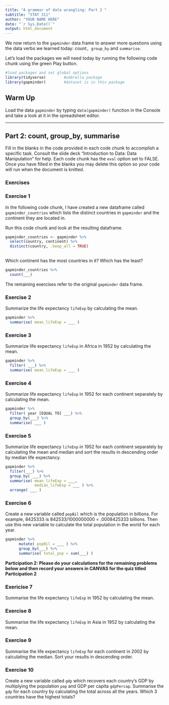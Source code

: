 ```yaml
---
title: "A grammar of data wrangling: Part 2 "
subtitle: "STAT 311"
author: "YOUR NAME HERE"
date: "`r Sys.Date()`"
output: html_document
---
```



We now return to the `gapminder` data frame to answer more questions using the data verbs we learned today: count`, group_by` and `summarise`. 

Let's load the packages we will need today by running the following code chunk using the green Play button. 

```r
#load packages and set global options
library(tidyverse)        #umbrella package
library(gapminder)        #dataset is in this package

```

## Warm Up

Load the data `gapminder` by typing `data(gapminder)` function in the Console and take a look at it in the spreadsheet editor.


* * * 


## Part 2: count, group_by, summarise

Fill in the blanks in the code provided in each code chunk to accomplish a specific task. Consult the slide deck "Introduction to Data: Data Manipulation" for help. Each code chunk has the `eval` option set to FALSE. Once you have filled in the blanks you may delete this option so your code will run when the document is knitted.

### Exercises


### Exercise 1

In the following code chunk, I have created a new dataframe called `gapminder_countries` which lists the distinct countries in `gapminder` and the continent they are located in.

Run this code chunk and look at the resulting dataframe. 

```r

gapminder_countries <- gapminder %>% 
  select(country, continent) %>%
  distinct(country, .keep_all = TRUE)
                          
```

Which continent has the most countries in it? Which has the least?

```r

gapminder_countries %>% 
  count(___)

```

The remaining exercises refer to the original `gapminder` data frame.

### Exercise 2

Summarize the life expectancy `lifeExp`  by calculating the mean.

```r

gapminder %>% 
  summarise( mean_lifeExp = ___ )

```


### Exercise 3

Summarize life expectancy `lifeExp` in Africa in 1952 by calculating the mean.

```r

gapminder %>% 
  filter( ___) %>%
  summarise( mean_lifeExp = ___ )

```


### Exercise 4

Summarize life expectancy `lifeExp` in 1952 for each continent separately by calculating the mean.

```r

gapminder %>%
  filter( year [EQUAL TO] ___) %>%
  group_by(___) %>%
  summarise( ___ )


```



### Exercise 5

Summarize life expectancy `lifeExp` in 1952 for each continent separately by calculating the mean and median and sort the results in descending order by median life expectancy. 


```r

gapminder %>% 
  filter(___) %>%
  group_by( ___) %>%
  summarise( mean_lifeExp = ___, 
             median_lifeExp = ___ ) %>%
  arrange( ___ )

```


### Exercise 6

Create a new variable called `popBil` which is the population in billions. For example, 8425333 is 842533/1000000000 = .0008425333 billions.  Then use this new variable to calculate the total population in the world for each year. 

```r

gapminder %>% 
      mutate( popBil = ___ ) %>% 
      group_by(___) %>% 
      summarise( total_pop = sum(___) ) 

```


**Participation 2: Please do your calculations for the remaining problems below and then record your answers in CANVAS for the quiz titled Participation 2**



### Exericise 7

Summarise the life expectancy `lifeExp` in 1952 by calculating the mean.


### Exercise 8

Summarise the life expectancy `lifeExp` in Asia in 1952 by calculating the mean. 

### Exercise 9

Summarise the life expectancy `lifeExp` for each continent in 2002 by calculating the median. Sort your results in descending order.


### Exercise 10

Create a new variable called `gdp` which recovers each country's GDP by multiplying the population `pop` and GDP per capita `gdpPercap`. Summarise the `gdp` for each country by calculating the total across all the years. Which 3 countries have the highest totals?

 

